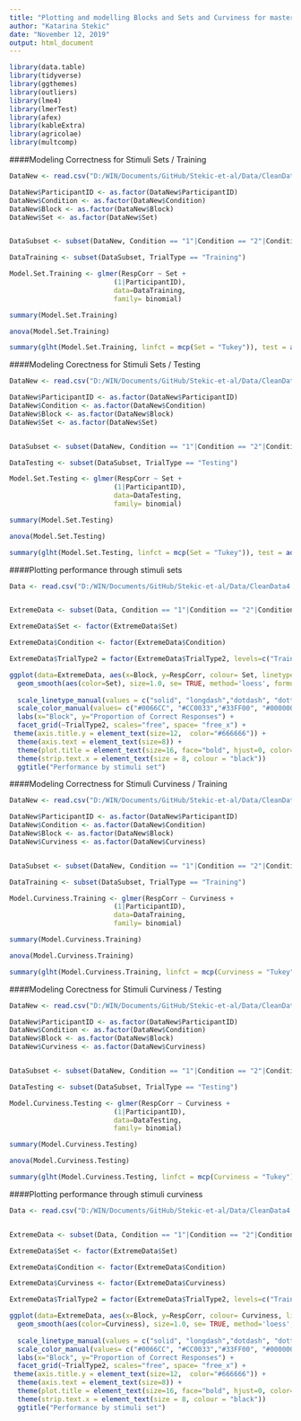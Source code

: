 ```yaml
---
title: "Plotting and modelling Blocks and Sets and Curviness for master data"
author: "Katarina Stekic"
date: "November 12, 2019"
output: html_document
---
```

```r
library(data.table)
library(tidyverse)
library(ggthemes)
library(outliers)
library(lme4)
library(lmerTest)
library(afex)
library(kableExtra)
library(agricolae)
library(multcomp)
```

####Modeling Correctness for Stimuli Sets / Training
```r
DataNew <- read.csv("D:/WIN/Documents/GitHub/Stekic-et-al/Data/CleanData4.csv")

DataNew$ParticipantID <- as.factor(DataNew$ParticipantID)
DataNew$Condition <- as.factor(DataNew$Condition)
DataNew$Block <- as.factor(DataNew$Block)
DataNew$Set <- as.factor(DataNew$Set)


DataSubset <- subset(DataNew, Condition == "1"|Condition == "2"|Condition == "3A"|Condition == "10"|Condition == "9")

DataTraining <- subset(DataSubset, TrialType == "Training")

Model.Set.Training <- glmer(RespCorr ~ Set +
                          (1|ParticipantID),
                          data=DataTraining, 
                          family= binomial)

summary(Model.Set.Training)

anova(Model.Set.Training)

summary(glht(Model.Set.Training, linfct = mcp(Set = "Tukey")), test = adjusted("holm"))
```

####Modeling Corectness for Stimuli Sets / Testing
```r
DataNew <- read.csv("D:/WIN/Documents/GitHub/Stekic-et-al/Data/CleanData4.csv")

DataNew$ParticipantID <- as.factor(DataNew$ParticipantID)
DataNew$Condition <- as.factor(DataNew$Condition)
DataNew$Block <- as.factor(DataNew$Block)
DataNew$Set <- as.factor(DataNew$Set)


DataSubset <- subset(DataNew, Condition == "1"|Condition == "2"|Condition == "3A"|Condition == "10"|Condition == "9")

DataTesting <- subset(DataSubset, TrialType == "Testing")

Model.Set.Testing <- glmer(RespCorr ~ Set +
                          (1|ParticipantID),
                          data=DataTesting, 
                          family= binomial)

summary(Model.Set.Testing)

anova(Model.Set.Testing)

summary(glht(Model.Set.Testing, linfct = mcp(Set = "Tukey")), test = adjusted("holm"))
```

####Plotting performance through stimuli sets 

```r

Data <- read.csv("D:/WIN/Documents/GitHub/Stekic-et-al/Data/CleanData4.csv")


ExtremeData <- subset(Data, Condition == "1"|Condition == "2"|Condition == "3A"|Condition == "10"|Condition == "9")

ExtremeData$Set <- factor(ExtremeData$Set)

ExtremeData$Condition <- factor(ExtremeData$Condition)

ExtremeData$TrialType2 = factor(ExtremeData$TrialType2, levels=c("Training","Testing-Old","Testing-New"), labels=c("Training","Testing-Old","Testing-New"))

ggplot(data=ExtremeData, aes(x=Block, y=RespCorr, colour= Set, linetype = Set)) +
  geom_smooth(aes(color=Set), size=1.0, se= TRUE, method='loess', formula= y ~ x) +
  
  scale_linetype_manual(values = c("solid", "longdash","dotdash", "dotted")) +
  scale_color_manual(values= c("#0066CC", "#CC0033","#33FF00", "#000000")) +
  labs(x="Block", y="Proportion of Correct Responses") +
  facet_grid(~TrialType2, scales="free", space= "free_x") +
 theme(axis.title.y = element_text(size=12,  color="#666666")) +
  theme(axis.text = element_text(size=8)) +
  theme(plot.title = element_text(size=16, face="bold", hjust=0, color="#666666")) +
  theme(strip.text.x = element_text(size = 8, colour = "black"))
  ggtitle("Performance by stimuli set")

```

####Modeling Correctness for Stimuli Curviness / Training
```r
DataNew <- read.csv("D:/WIN/Documents/GitHub/Stekic-et-al/Data/CleanData4.csv")

DataNew$ParticipantID <- as.factor(DataNew$ParticipantID)
DataNew$Condition <- as.factor(DataNew$Condition)
DataNew$Block <- as.factor(DataNew$Block)
DataNew$Curviness <- as.factor(DataNew$Curviness)


DataSubset <- subset(DataNew, Condition == "1"|Condition == "2"|Condition == "3A"|Condition == "10"|Condition == "9")

DataTraining <- subset(DataSubset, TrialType == "Training")

Model.Curviness.Training <- glmer(RespCorr ~ Curviness +
                          (1|ParticipantID),
                          data=DataTraining, 
                          family= binomial)

summary(Model.Curviness.Training)

anova(Model.Curviness.Training)

summary(glht(Model.Curviness.Training, linfct = mcp(Curviness = "Tukey")), test = adjusted("holm"))
```

####Modeling Corectness for Stimuli Curviness / Testing
```r
DataNew <- read.csv("D:/WIN/Documents/GitHub/Stekic-et-al/Data/CleanData4.csv")

DataNew$ParticipantID <- as.factor(DataNew$ParticipantID)
DataNew$Condition <- as.factor(DataNew$Condition)
DataNew$Block <- as.factor(DataNew$Block)
DataNew$Curviness <- as.factor(DataNew$Curviness)


DataSubset <- subset(DataNew, Condition == "1"|Condition == "2"|Condition == "3A"|Condition == "10"|Condition == "9")

DataTesting <- subset(DataSubset, TrialType == "Testing")

Model.Curviness.Testing <- glmer(RespCorr ~ Curviness +
                          (1|ParticipantID),
                          data=DataTesting, 
                          family= binomial)

summary(Model.Curviness.Testing)

anova(Model.Curviness.Testing)

summary(glht(Model.Curviness.Testing, linfct = mcp(Curviness = "Tukey")), test = adjusted("holm"))
```


####Plotting performance through stimuli curviness

```r

Data <- read.csv("D:/WIN/Documents/GitHub/Stekic-et-al/Data/CleanData4.csv")


ExtremeData <- subset(Data, Condition == "1"|Condition == "2"|Condition == "3A"|Condition == "10"|Condition == "9")

ExtremeData$Set <- factor(ExtremeData$Set)

ExtremeData$Condition <- factor(ExtremeData$Condition)

ExtremeData$Curviness <- factor(ExtremeData$Curviness)

ExtremeData$TrialType2 = factor(ExtremeData$TrialType2, levels=c("Training","Testing-Old","Testing-New"), labels=c("Training","Testing-Old","Testing-New"))

ggplot(data=ExtremeData, aes(x=Block, y=RespCorr, colour= Curviness, linetype = Curviness)) +
  geom_smooth(aes(color=Curviness), size=1.0, se= TRUE, method='loess', formula= y ~ x) +
  
  scale_linetype_manual(values = c("solid", "longdash","dotdash", "dotted")) +
  scale_color_manual(values= c("#0066CC", "#CC0033","#33FF00", "#000000")) +
  labs(x="Block", y="Proportion of Correct Responses") +
  facet_grid(~TrialType2, scales="free", space= "free_x") +
 theme(axis.title.y = element_text(size=12,  color="#666666")) +
  theme(axis.text = element_text(size=8)) +
  theme(plot.title = element_text(size=16, face="bold", hjust=0, color="#666666")) +
  theme(strip.text.x = element_text(size = 8, colour = "black"))
  ggtitle("Performance by stimuli set")

```




